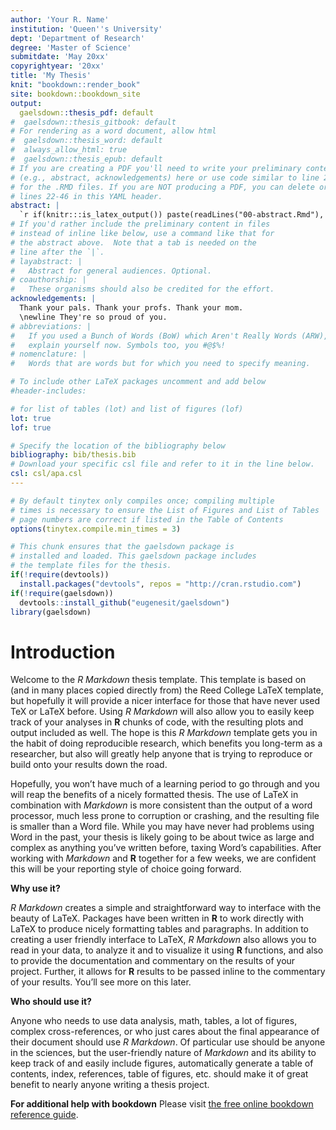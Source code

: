 ```yaml
---
author: 'Your R. Name'
institution: 'Queen''s University'
dept: 'Department of Research'
degree: 'Master of Science'
submitdate: 'May 20xx'
copyrightyear: '20xx'
title: 'My Thesis'
knit: "bookdown::render_book"
site: bookdown::bookdown_site
output: 
  gaelsdown::thesis_pdf: default
#  gaelsdown::thesis_gitbook: default
# For rendering as a word document, allow html
#  gaelsdown::thesis_word: default
#  always_allow_html: true
#  gaelsdown::thesis_epub: default
# If you are creating a PDF you'll need to write your preliminary content
# (e.g., abstract, acknowledgements) here or use code similar to line 22-23
# for the .RMD files. If you are NOT producing a PDF, you can delete or silence
# lines 22-46 in this YAML header.
abstract: |
  `r if(knitr:::is_latex_output()) paste(readLines("00-abstract.Rmd"), collapse = '\n  ')`
# If you'd rather include the preliminary content in files
# instead of inline like below, use a command like that for
# the abstract above.  Note that a tab is needed on the
# line after the `|`.
# layabstract: |
#   Abstract for general audiences. Optional.
# coauthorship: |
#   These organisms should also be credited for the effort.
acknowledgements: |
  Thank your pals. Thank your profs. Thank your mom.
  \newline They're so proud of you.
# abbreviations: |
#   If you used a Bunch of Words (BoW) which Aren't Really Words (ARW),
#   explain yourself now. Symbols too, you #@$%!
# nomenclature: |
#   Words that are words but for which you need to specify meaning.

# To include other LaTeX packages uncomment and add below
#header-includes:

# for list of tables (lot) and list of figures (lof)
lot: true
lof: true

# Specify the location of the bibliography below
bibliography: bib/thesis.bib
# Download your specific csl file and refer to it in the line below.
csl: csl/apa.csl
---
```


<!--
Above is the YAML (YAML Ain't Markup Language) header that includes a lot of metadata used to produce the document.  Be careful with spacing in this header!

If you'd prefer to not include a Dedication, for example, simply delete the section entirely, or silence (add #) them. 

If you have other LaTeX packages you would like to include, delete the # before header-includes and list the packages after hyphens on new lines.

If you'd like to include a comment that won't be produced in your resulting file enclose it in a block like this.

If you receive a duplicate label error after knitting, make sure to delete the index.Rmd file and then knit again.
-->

```r
# By default tinytex only compiles once; compiling multiple
# times is necessary to ensure the List of Figures and List of Tables
# page numbers are correct if listed in the Table of Contents
options(tinytex.compile.min_times = 3)

# This chunk ensures that the gaelsdown package is
# installed and loaded. This gaelsdown package includes
# the template files for the thesis.
if(!require(devtools))
  install.packages("devtools", repos = "http://cran.rstudio.com")
if(!require(gaelsdown))
  devtools::install_github("eugenesit/gaelsdown")
library(gaelsdown)
```

<!-- On ordering the chapter files:
There are two options:
1. Name your chapter files in the order in which you want them to appear (e.g., 01-Intro, 02-Data, 03-Conclusions). 
2. Otherwise, you can specify the order in which they appear in the _bookdown.yml (for PDF only).

Do not include 00(two-hyphens)prelim.Rmd and 00-abstract.Rmd in the YAML file--they are handled in the YAML above differently for the PDF version.
-->

<!-- The {.unnumbered} option here means that the introduction will be "Chapter 0." You can also use {-} for no numbers
on chapters.
-->

# Introduction {.unnumbered}

Welcome to the _R Markdown_ thesis template. This template is based on (and in many places copied directly from) the Reed College LaTeX template, but hopefully it will provide a nicer interface for those that have never used TeX or LaTeX before.  Using _R Markdown_ will also allow you to easily keep track of your analyses in **R** chunks of code, with the resulting plots and output included as well.  The hope is this _R Markdown_ template gets you in the habit of doing reproducible research, which benefits you long-term as a researcher, but also will greatly help anyone that is trying to reproduce or build onto your results down the road.

Hopefully, you won't have much of a learning period to go through and you will reap the benefits of a nicely formatted thesis.  The use of LaTeX in combination with _Markdown_ is more consistent than the output of a word processor, much less prone to corruption or crashing, and the resulting file is smaller than a Word file. While you may have never had problems using Word in the past, your thesis is likely going to be about twice as large and complex as anything you've written before, taxing Word's capabilities.  After working with _Markdown_ and **R** together for a few weeks, we are confident this will be your reporting style of choice going forward.

<!-- 
If you're still on the fence about using _R Markdown_, check out the resource for newbies available at <https://ismayc.github.io/rbasics-book/> or email us at <data@reed.edu>. 
-->

**Why use it?**

_R Markdown_ creates a simple and straightforward way to interface with the beauty of LaTeX.  Packages have been written in **R** to work directly with LaTeX to produce nicely formatting tables and paragraphs. In addition to creating a user friendly interface to LaTeX, _R Markdown_ also allows you to read in your data, to analyze it and to visualize it using **R** functions, and also to provide the documentation and commentary on the results of your project.  Further, it allows for **R** results to be passed inline to the commentary of your results.  You'll see more on this later.  

<!-- 
Having your code and commentary all together in one place has a plethora of benefits!
-->

**Who should use it?**

Anyone who needs to use data analysis, math, tables, a lot of figures, complex cross-references, or who just cares about the final appearance of their document should use _R Markdown_. Of particular use should be anyone in the sciences, but the user-friendly nature of _Markdown_ and its ability to keep track of and easily include figures, automatically generate a table of contents, index, references, table of figures, etc. should make it of great benefit to nearly anyone writing a thesis project.

**For additional help with bookdown** 
Please visit [the free online bookdown reference guide](https://bookdown.org/yihui/bookdown/).
